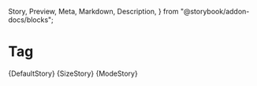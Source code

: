   Story,
  Preview,
  Meta,
  Markdown,
  Description,
} from "@storybook/addon-docs/blocks";



<Meta title="Atoms/Tag" component="p6-tag" />

# Tag

<Preview>
  <Story
    name="Default"
    height="84px"
    parameters={DefaultStory.parameters}
    args={DefaultStory.args}
    argTypes={DefaultStory.argTypes}
  >
    {DefaultStory}
  </Story>
</Preview>

<Preview>
  <Story
    name="Size"
    height="84px"
    parameters={SizeStory.parameters}
    args={SizeStory.args}
    argTypes={SizeStory.argTypes}
  >
    {SizeStory}
  </Story>
</Preview>

<Preview>
  <Story
    name="Mode"
    height="84px"
    parameters={ModeStory.parameters}
    args={ModeStory.args}
    argTypes={ModeStory.argTypes}
  >
    {ModeStory}
  </Story>
</Preview>

<Description markdown={Readme} />
